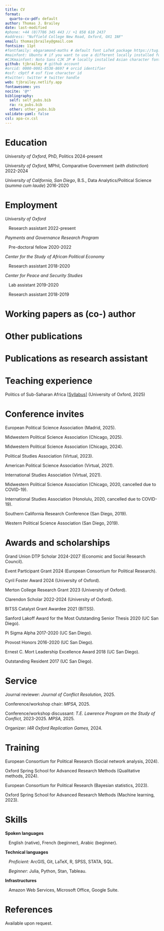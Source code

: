```yaml
---
title: CV
format:
  quarto-cv-pdf: default
author: Thomas J. Brailey
date: last-modified
#phone: +44 (0)7786 345 443 // +1 858 610 2437
#address: "Nuffield College New Road, Oxford, OX1 1NF"
email: thomasjbrailey@gmail.com
fontsize: 11pt
#fontfamily: ebgaramond-maths # default font LaTeX package https://tug.org/FontCatalogue/about.html
#mainfont: Ubuntu # if you want to use a different locally installed font
#CJKmainfont: Noto Sans CJK JP # locally installed Asian character font, must use with xelatex
github: tjbrailey # github account
#orcid: 0000-0001-8538-8697 # orcid identifier
#osf: c9ptf # osf five character id
#twitter: twitter # twitter handle
web: tjbrailey.netlify.app
fontawesome: yes
nocite: '@*'
bibliography: 
  self: self_pubs.bib
  ra: ra_pubs.bib
  other: other_pubs.bib
validate-yaml: false
csl: apa-cv.csl
---
```


# Education

*University of Oxford*, PhD, Politics \hfill 2024-present

*University of Oxford*, MPhil, Comparative Government (*with distinction*) \hfill 2022-2024

*University of California, San Diego*, B.S., Data Analytics/Political Science (*summa cum laude*) \hfill 2016-2020

# Employment

*University of Oxford*

&nbsp;&nbsp; Research assistant \hfill 2022-present

*Payments and Governance Research Program*

&nbsp;&nbsp; Pre-doctoral fellow \hfill 2020-2022

*Center for the Study of African Political Economy*

&nbsp;&nbsp; Research assistant \hfill 2018-2020

*Center for Peace and Security Studies*

&nbsp;&nbsp; Lab assistant \hfill 2019-2020

&nbsp;&nbsp; Research assistant \hfill 2018-2019

# Working papers as (co-) author

::: {#refs-self}
:::

# Other publications

::: {#refs-other}
:::

# Publications as research assistant

::: {#refs-ra}
:::

# Teaching experience

Politics of Sub-Saharan Africa [[Syllabus](https://www.dropbox.com/scl/fi/kdpz9gtizl9kawvx6ofcc/2025TT_pssa_syllabus.pdf?rlkey=9f8o4wifurtrib32oxmjdtffi&dl=0)] (University of Oxford, 2025)

# Conference invites

European Political Science Association (Madrid, 2025).

Midwestern Political Science Association (Chicago, 2025).

Midwestern Political Science Association (Chicago, 2024).

Political Studies Association (Virtual, 2023).

American Political Science Association (Virtual, 2021).

International Studies Association (Virtual, 2021).

Midwestern Political Science Association (Chicago, 2020, cancelled due to COVID-19).

International Studies Association (Honolulu, 2020, cancelled due to COVID-19).

Southern California Research Conference (San Diego, 2019).

Western Political Science Association (San Diego, 2019).

# Awards and scholarships

Grand Union DTP Scholar 2024-2027 (Economic and Social Research Council).

Event Participant Grant 2024 (European Consortium for Political Research).

Cyril Foster Award 2024 (University of Oxford).

Merton College Research Grant 2023 (University of Oxford).

Clarendon Scholar 2022-2024 (University of Oxford).

BITSS Catalyst Grant Awardee 2021 (BITSS).

Sanford Lakoff Award for the Most Outstanding Senior Thesis 2020 (UC San Diego).

Pi Sigma Alpha 2017-2020 (UC San Diego).

Provost Honors 2016-2020 (UC San Diego).

Ernest C. Mort Leadership Excellence Award 2018 (UC San Diego).

Outstanding Resident 2017 (UC San Diego).


# Service

Journal reviewer: *Journal of Conflict Resolution,* 2025.

Conference/workshop chair: *MPSA,* 2025.

Conference/workshop discussant: *T.E. Lawrence Program on the Study of Conflict,* 2023-2025. *MPSA,* 2025.

Organizer: *I4R Oxford Replication Games,* 2024.

# Training

European Consortium for Political Research (Social network analysis, 2024).

Oxford Spring School for Advanced Research Methods (Qualitative methods, 2024).

European Consortium for Political Research (Bayesian statistics, 2023).

Oxford Spring School for Advanced Research Methods (Machine learning, 2023).

# Skills

**Spoken languages**

&nbsp;&nbsp; English (native), French (beginner), Arabic (beginner).

**Technical languages**

&nbsp;&nbsp; *Proficient:* ArcGIS, Git, LaTeX, R, SPSS, STATA, SQL.

&nbsp;&nbsp; *Beginner:* Julia, Python, Stan, Tableau.

**Infrastructures**

&nbsp;&nbsp; Amazon Web Services, Microsoft Office, Google Suite.

# References

Available upon request.
